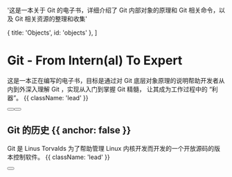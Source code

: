 
  '这是一本关于 Git 的电子书，详细介绍了 Git 内部对象的原理和 Git 相关命令，以及 Git 相关资源的整理和收集'

  { title: 'Objects', id: 'objects' },
]

<HeroPattern />

# Git - From Intern(al) To Expert

这是一本正在编写的电子书，目标是通过对 Git 底层对象原理的说明帮助开发者从内到外深入理解 Git ，实现从入门到掌握 Git 精髓， 让其成为工作过程中的 “利器”。 {{ className: 'lead' }}

<div className="not-prose mb-16 mt-6 flex gap-3">
  <Button href="/internals" arrow="right" children="Git 对象" />
  <Button href="/commands" variant="outline" children="Git 命令" />
</div>

## Git 的历史 {{ anchor: false }}

Git 是 Linus Torvalds 为了帮助管理 Linux 内核开发而开发的一个开放源码的版本控制软件。 {{ className: 'lead' }}

<div className="not-prose">
  <Button
    href="/history"
    variant="text"
    arrow="right"
    children="Git 的历史"
  />
</div>

<Objects />